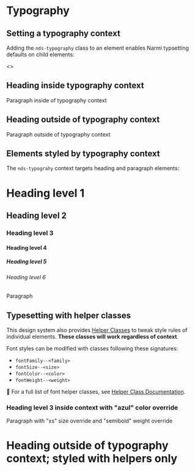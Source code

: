 
<Meta title="Style/Typography" />

# Typography

## Setting a typography context

Adding the `nds-typography` class to an element enables Narmi typsetting defaults
on child elements:

<Canvas isExpanded>
<>
  <div className="nds-typography">
    <h2>Heading inside typography context</h2>
    <p>Paragraph inside of typography context</p>
  </div>
  <h2>Heading outside of typography context</h2>
  <p>Paragraph outside of typography context</p>
</>
</Canvas>

## Elements styled by typography context

The `nds-typograhy` context targets heading and paragraph elements:

<Canvas isExpanded>
<div className="nds-typography">
  <h1>Heading level 1</h1>
  <h2>Heading level 2</h2>
  <h3>Heading level 3</h3>
  <h4>Heading level 4</h4>
  <h5>Heading level 5</h5>
  <h6>Heading level 6</h6>
  <p>Paragraph</p>
</div>
</Canvas>

## Typesetting with helper classes

This design system also provides [Helper Classes](?path=/docs/style-helper-classes--using-helper-classes)
to tweak style rules of individual elements. **These classes will work regardless of context**.

Font styles can be modified with classes following these signatures:

- `fontFamily--<family>`
- `fontSize--<size>`
- `fontColor--<color>`
- `fontWeight--<weight>`

📖 For a full list of font helper classes, see [Helper Class Documentation](?path=/docs/style-helper-classes--using-helper-classes#font).

<Canvas isExpanded>
<div className="nds-typography">
  <h3 className="fontColor--azul">
    Heading level 3 inside context with "azul" color override
  </h3>
  <p className="fontSize--xs fontWeight--semibold">
    Paragraph with "xs" size override and "semibold" weight override
  </p>
</div>
<h1 className="fontFamily--heading fontSize--xl fontWeight--bold fontColor--heading">
  Heading outside of typography context; styled with helpers only
</h1>
</Canvas>
